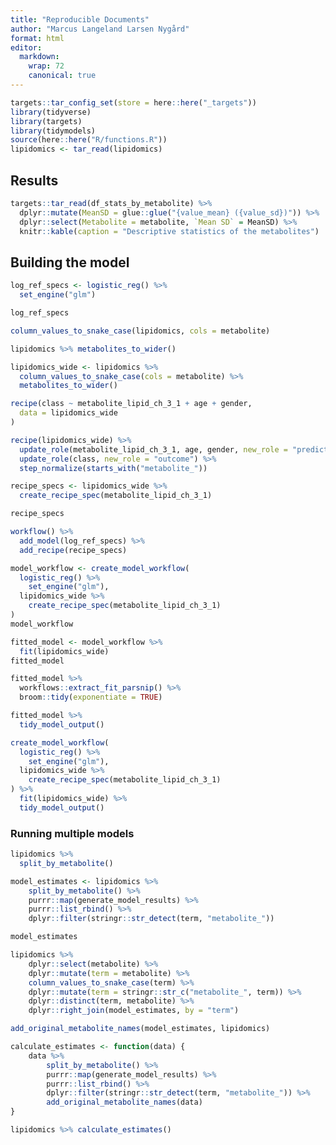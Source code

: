 ```yaml
---
title: "Reproducible Documents"
author: "Marcus Langeland Larsen Nygård"
format: html
editor:
  markdown:
    wrap: 72
    canonical: true
---
```


```r
targets::tar_config_set(store = here::here("_targets"))
library(tidyverse)
library(targets)
library(tidymodels)
source(here::here("R/functions.R"))
lipidomics <- tar_read(lipidomics)
```

## Results

```r
targets::tar_read(df_stats_by_metabolite) %>%
  dplyr::mutate(MeanSD = glue::glue("{value_mean} ({value_sd})")) %>%
  dplyr::select(Metabolite = metabolite, `Mean SD` = MeanSD) %>%
  knitr::kable(caption = "Descriptive statistics of the metabolites")
```

## Building the model

```r
log_ref_specs <- logistic_reg() %>%
  set_engine("glm")

log_ref_specs
```

```r
column_values_to_snake_case(lipidomics, cols = metabolite)
```

```r
lipidomics %>% metabolites_to_wider()
```

```r
lipidomics_wide <- lipidomics %>%
  column_values_to_snake_case(cols = metabolite) %>%
  metabolites_to_wider()
```

```r
recipe(class ~ metabolite_lipid_ch_3_1 + age + gender,
  data = lipidomics_wide
)
```

```r
recipe(lipidomics_wide) %>%
  update_role(metabolite_lipid_ch_3_1, age, gender, new_role = "predictor") %>%
  update_role(class, new_role = "outcome") %>%
  step_normalize(starts_with("metabolite_"))
```

```r
recipe_specs <- lipidomics_wide %>%
  create_recipe_spec(metabolite_lipid_ch_3_1)

recipe_specs
```

```r
workflow() %>%
  add_model(log_ref_specs) %>%
  add_recipe(recipe_specs)
```

```r
model_workflow <- create_model_workflow(
  logistic_reg() %>%
    set_engine("glm"),
  lipidomics_wide %>%
    create_recipe_spec(metabolite_lipid_ch_3_1)
)
model_workflow
```

```r
fitted_model <- model_workflow %>%
  fit(lipidomics_wide)
fitted_model
```

```r
fitted_model %>%
  workflows::extract_fit_parsnip() %>%
  broom::tidy(exponentiate = TRUE)
```

```r
fitted_model %>%
  tidy_model_output()
```

```r
create_model_workflow(
  logistic_reg() %>%
    set_engine("glm"),
  lipidomics_wide %>%
    create_recipe_spec(metabolite_lipid_ch_3_1)
) %>%
  fit(lipidomics_wide) %>%
  tidy_model_output()
```

### Running multiple models

```r
lipidomics %>%
  split_by_metabolite()
```

```r
model_estimates <- lipidomics %>% 
    split_by_metabolite() %>% 
    purrr::map(generate_model_results) %>% 
    purrr::list_rbind() %>% 
    dplyr::filter(stringr::str_detect(term, "metabolite_")) 

model_estimates
```

```r
lipidomics %>% 
    dplyr::select(metabolite) %>% 
    dplyr::mutate(term = metabolite) %>% 
    column_values_to_snake_case(term) %>% 
    dplyr::mutate(term = stringr::str_c("metabolite_", term)) %>% 
    dplyr::distinct(term, metabolite) %>% 
    dplyr::right_join(model_estimates, by = "term")
```

```r
add_original_metabolite_names(model_estimates, lipidomics)
```

```r
calculate_estimates <- function(data) {
    data %>%
        split_by_metabolite() %>%
        purrr::map(generate_model_results) %>%
        purrr::list_rbind() %>%
        dplyr::filter(stringr::str_detect(term, "metabolite_")) %>%
        add_original_metabolite_names(data)
}

lipidomics %>% calculate_estimates()
```

